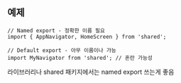 
## 예제

```tsx
// Named export - 정확한 이름 필요
import { AppNavigator, HomeScreen } from 'shared';

// Default export - 아무 이름이나 가능
import MyNavigator from 'shared'; // 혼란 가능성
```

라이브러리나 shared 패키지에서는 named export 쓰는게 좋음